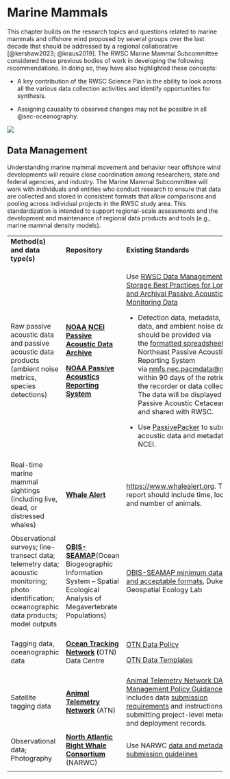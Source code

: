 # Marine Mammals {#sec-append-mm}

This chapter builds on the research topics and questions related to marine mammals and offshore wind proposed by several groups over the last decade that should be addressed by a regional collaborative [@kershaw2023; @kraus2019].
The RWSC Marine Mammal Subcommittee considered these previous bodies of work in developing the following recommendations.
In doing so, they have also highlighted these concepts:

-   A key contribution of the RWSC Science Plan is the ability to look across all the various data collection activities and identify opportunities for synthesis.

-   Assigning causality to observed changes may not be possible in all @sec-oceanography.

![](figures/database_summary2.png){fig-align="center"}

## Data Management

Understanding marine mammal movement and behavior near offshore wind developments will require close coordination among researchers, state and federal agencies, and industry.
The Marine Mammal Subcommittee will work with individuals and entities who conduct research to ensure that data are collected and stored in consistent formats that allow comparisons and pooling across individual projects in the RWSC study area.
This standardization is intended to support regional-scale assessments and the development and maintenance of regional data products and tools (e.g., marine mammal density models).

+------------------------------------------------------------------------------------------------------------------------------------------------------+----------------------------------------------------------------------------------------------------------------------------------------------------------+------------------------------------------------------------------------------------------------------------------------------------------------------------------------------------------------------------------------------------------------------------------------------------------------------------------------------------------------------------------------------------------------------------------------------------------------------------------------------------------------------------+
| **Method(s) and data type(s)**                                                                                                                       | **Repository**                                                                                                                                           | **Existing Standards**                                                                                                                                                                                                                                                                                                                                                                                                                                                                                     |
+------------------------------------------------------------------------------------------------------------------------------------------------------+----------------------------------------------------------------------------------------------------------------------------------------------------------+------------------------------------------------------------------------------------------------------------------------------------------------------------------------------------------------------------------------------------------------------------------------------------------------------------------------------------------------------------------------------------------------------------------------------------------------------------------------------------------------------------+
| Raw passive acoustic data and passive acoustic data products (ambient noise metrics, species detections)                                             | [**NOAA NCEI Passive Acoustic Data Archive**](https://www.ncei.noaa.gov/products/passive-acoustic-data)                                                  | Use [RWSC Data Management and Storage Best Practices for Long-term and Archival Passive Acoustic Monitoring Data](https://rwscollab.github.io/pam-data-mgmt/)                                                                                                                                                                                                                                                                                                                                              |
|                                                                                                                                                      |                                                                                                                                                          |                                                                                                                                                                                                                                                                                                                                                                                                                                                                                                            |
|                                                                                                                                                      | [**NOAA Passive Acoustics Reporting System**](https://www.fisheries.noaa.gov/resource/document/passive-acoustic-reporting-system-templates)              | -   Detection data, metadata, GPS data, and ambient noise data should be provided via the [formatted spreadsheets](https://www.fisheries.noaa.gov/resource/document/passive-acoustic-reporting-system-templates) to the Northeast Passive Acoustic Reporting System via [nmfs.nec.pacmdata\@noaa.gov](mailto:nmfs.nec.pacmdata@noaa.gov) within 90 days of the retrieval of the recorder or data collection. The data will be displayed on the Passive Acoustic Cetacean Map and shared with RWSC.         |
|                                                                                                                                                      |                                                                                                                                                          |                                                                                                                                                                                                                                                                                                                                                                                                                                                                                                            |
|                                                                                                                                                      |                                                                                                                                                          | -   Use [PassivePacker](https://www.ncei.noaa.gov/products/passivepacker) to submit raw acoustic data and metadata to NCEI.                                                                                                                                                                                                                                                                                                                                                                                |
+------------------------------------------------------------------------------------------------------------------------------------------------------+----------------------------------------------------------------------------------------------------------------------------------------------------------+------------------------------------------------------------------------------------------------------------------------------------------------------------------------------------------------------------------------------------------------------------------------------------------------------------------------------------------------------------------------------------------------------------------------------------------------------------------------------------------------------------+
|                                                                                                                                                      |                                                                                                                                                          |                                                                                                                                                                                                                                                                                                                                                                                                                                                                                                            |
+------------------------------------------------------------------------------------------------------------------------------------------------------+----------------------------------------------------------------------------------------------------------------------------------------------------------+------------------------------------------------------------------------------------------------------------------------------------------------------------------------------------------------------------------------------------------------------------------------------------------------------------------------------------------------------------------------------------------------------------------------------------------------------------------------------------------------------------+
| Real-time marine mammal sightings (including live, dead, or distressed whales)                                                                       | [**Whale Alert**](https://www.whalealert.org/)                                                                                                           | <https://www.whalealert.org>. The report should include time, location, and number of animals.                                                                                                                                                                                                                                                                                                                                                                                                             |
+------------------------------------------------------------------------------------------------------------------------------------------------------+----------------------------------------------------------------------------------------------------------------------------------------------------------+------------------------------------------------------------------------------------------------------------------------------------------------------------------------------------------------------------------------------------------------------------------------------------------------------------------------------------------------------------------------------------------------------------------------------------------------------------------------------------------------------------+
|                                                                                                                                                      |                                                                                                                                                          |                                                                                                                                                                                                                                                                                                                                                                                                                                                                                                            |
+------------------------------------------------------------------------------------------------------------------------------------------------------+----------------------------------------------------------------------------------------------------------------------------------------------------------+------------------------------------------------------------------------------------------------------------------------------------------------------------------------------------------------------------------------------------------------------------------------------------------------------------------------------------------------------------------------------------------------------------------------------------------------------------------------------------------------------------+
| Observational surveys; line-transect data; telemetry data; acoustic monitoring; photo identification; oceanographic data products; model outputs     | [**OBIS-SEAMAP**](https://seamap.env.duke.edu/)(Ocean Biogeographic Information System -- Spatial Ecological Analysis of Megavertebrate Populations)     | [OBIS-SEAMAP minimum data fields and acceptable formats,](https://seamap.env.duke.edu/content/provider_faq) Duke Marine Geospatial Ecology Lab                                                                                                                                                                                                                                                                                                                                                             |
+------------------------------------------------------------------------------------------------------------------------------------------------------+----------------------------------------------------------------------------------------------------------------------------------------------------------+------------------------------------------------------------------------------------------------------------------------------------------------------------------------------------------------------------------------------------------------------------------------------------------------------------------------------------------------------------------------------------------------------------------------------------------------------------------------------------------------------------+
|                                                                                                                                                      |                                                                                                                                                          |                                                                                                                                                                                                                                                                                                                                                                                                                                                                                                            |
+------------------------------------------------------------------------------------------------------------------------------------------------------+----------------------------------------------------------------------------------------------------------------------------------------------------------+------------------------------------------------------------------------------------------------------------------------------------------------------------------------------------------------------------------------------------------------------------------------------------------------------------------------------------------------------------------------------------------------------------------------------------------------------------------------------------------------------------+
| Tagging data, oceanographic data                                                                                                                     | [**Ocean Tracking Network**](https://oceantrackingnetwork.org/) **(**OTN) Data Centre                                                                    | [OTN Data Policy](https://members.oceantrack.org/data/policies/otn-data-policy)                                                                                                                                                                                                                                                                                                                                                                                                                            |
|                                                                                                                                                      |                                                                                                                                                          |                                                                                                                                                                                                                                                                                                                                                                                                                                                                                                            |
|                                                                                                                                                      |                                                                                                                                                          | [OTN Data Templates](https://members.oceantrack.org/data/data-collection)                                                                                                                                                                                                                                                                                                                                                                                                                                  |
+------------------------------------------------------------------------------------------------------------------------------------------------------+----------------------------------------------------------------------------------------------------------------------------------------------------------+------------------------------------------------------------------------------------------------------------------------------------------------------------------------------------------------------------------------------------------------------------------------------------------------------------------------------------------------------------------------------------------------------------------------------------------------------------------------------------------------------------+
|                                                                                                                                                      |                                                                                                                                                          |                                                                                                                                                                                                                                                                                                                                                                                                                                                                                                            |
+------------------------------------------------------------------------------------------------------------------------------------------------------+----------------------------------------------------------------------------------------------------------------------------------------------------------+------------------------------------------------------------------------------------------------------------------------------------------------------------------------------------------------------------------------------------------------------------------------------------------------------------------------------------------------------------------------------------------------------------------------------------------------------------------------------------------------------------+
| Satellite tagging data                                                                                                                               | [**Animal Telemetry Network**](https://ioos.noaa.gov/project/atn/) (ATN)                                                                                 | [Animal Telemetry Network DAC Data Management Policy Guidance](https://cdn.ioos.noaa.gov/media/2022/03/ATN-DAC-Data-Management-Policy-Guidance_v.202201.pdf): includes data [submission requirements](https://atn.ioos.us/help/submit-data/) and instructions for submitting project-level metadata and deployment records.                                                                                                                                                                                |
+------------------------------------------------------------------------------------------------------------------------------------------------------+----------------------------------------------------------------------------------------------------------------------------------------------------------+------------------------------------------------------------------------------------------------------------------------------------------------------------------------------------------------------------------------------------------------------------------------------------------------------------------------------------------------------------------------------------------------------------------------------------------------------------------------------------------------------------+
|                                                                                                                                                      |                                                                                                                                                          |                                                                                                                                                                                                                                                                                                                                                                                                                                                                                                            |
+------------------------------------------------------------------------------------------------------------------------------------------------------+----------------------------------------------------------------------------------------------------------------------------------------------------------+------------------------------------------------------------------------------------------------------------------------------------------------------------------------------------------------------------------------------------------------------------------------------------------------------------------------------------------------------------------------------------------------------------------------------------------------------------------------------------------------------------+
| Observational data; Photography                                                                                                                      | [**North Atlantic Right Whale Consortium**](https://www.narwc.org/) (NARWC)                                                                              | Use NARWC [data and metadata submission guidelines](https://www.narwc.org/photo-and-data-submission.html)                                                                                                                                                                                                                                                                                                                                                                                                  |
+------------------------------------------------------------------------------------------------------------------------------------------------------+----------------------------------------------------------------------------------------------------------------------------------------------------------+------------------------------------------------------------------------------------------------------------------------------------------------------------------------------------------------------------------------------------------------------------------------------------------------------------------------------------------------------------------------------------------------------------------------------------------------------------------------------------------------------------+
|                                                                                                                                                      |                                                                                                                                                          |                                                                                                                                                                                                                                                                                                                                                                                                                                                                                                            |
+------------------------------------------------------------------------------------------------------------------------------------------------------+----------------------------------------------------------------------------------------------------------------------------------------------------------+------------------------------------------------------------------------------------------------------------------------------------------------------------------------------------------------------------------------------------------------------------------------------------------------------------------------------------------------------------------------------------------------------------------------------------------------------------------------------------------------------------+
